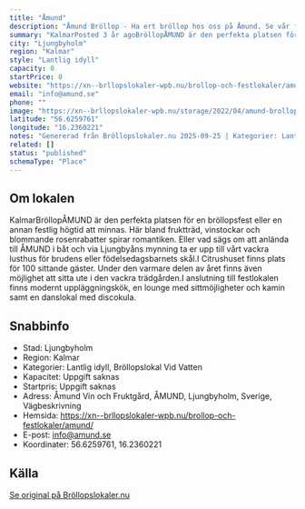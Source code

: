 ```yaml
---
title: "Åmund"
description: "Åmund Bröllop - Ha ert bröllop hos oss på Åmund. Se vår fina Bröllopslokal. Skicka gärna en förfrågan så hjälper vi Er!"
summary: "KalmarPosted 3 år agoBröllopÅMUND är den perfekta platsen för en bröllopsfest eller en annan festlig högtid att minnas. Här bland fruktträd, vinstockar och blommande rosenrabatter spirar romantiken.…"
city: "Ljungbyholm"
region: "Kalmar"
style: "Lantlig idyll"
capacity: 0
startPrice: 0
website: "https://xn--brllopslokaler-wpb.nu/brollop-och-festlokaler/amund/"
email: "info@amund.se"
phone: ""
image: "https://xn--brllopslokaler-wpb.nu/storage/2022/04/amund-brollop-brollopslokal-festlokal-kalmar.webp"
latitude: "56.6259761"
longitude: "16.2360221"
notes: "Genererad från Bröllopslokaler.nu 2025-09-25 | Kategorier: Lantlig idyll, Bröllopslokal Vid Vatten"
related: []
status: "published"
schemaType: "Place"
---
```


## Om lokalen

KalmarBröllopÅMUND är den perfekta platsen för en bröllopsfest eller en annan festlig högtid att minnas. Här bland fruktträd, vinstockar och blommande rosenrabatter spirar romantiken. Eller vad sägs om att anlända till ÅMUND i båt och via Ljungbyåns mynning ta er upp till vårt vackra lusthus för brudens eller födelsedagsbarnets skål.I Citrushuset finns plats för 100 sittande gäster. Under den varmare delen av året finns även möjlighet att sitta ute i den vackra trädgården.I anslutning till festlokalen finns modernt uppläggningskök, en lounge med sittmöjligheter och kamin samt en danslokal med discokula.

## Snabbinfo

- Stad: Ljungbyholm
- Region: Kalmar
- Kategorier: Lantlig idyll, Bröllopslokal Vid Vatten
- Kapacitet: Uppgift saknas
- Startpris: Uppgift saknas
- Adress: Åmund Vin och Fruktgård, ÅMUND, Ljungbyholm, Sverige, Vägbeskrivning
- Hemsida: https://xn--brllopslokaler-wpb.nu/brollop-och-festlokaler/amund/
- E-post: info@amund.se
- Koordinater: 56.6259761, 16.2360221

## Källa

[Se original på Bröllopslokaler.nu](https://xn--brllopslokaler-wpb.nu/brollop-och-festlokaler/amund/)

